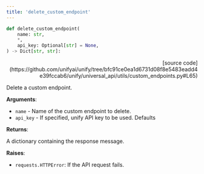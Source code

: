 ```yaml
---
title: 'delete_custom_endpoint'
---
```


```python
def delete_custom_endpoint(
    name: str,
    *,
    api_key: Optional[str] = None,
) -> Dict[str, str]:
```

<p align="right">[source code](https://github.com/unifyai/unify/tree/bfc91ce0ea1d6731d08f8e5483eadd4e39fccab6/unify/universal_api/utils/custom_endpoints.py#L65)</p>

Delete a custom endpoint.

**Arguments**:

- `name` - Name of the custom endpoint to delete.
- `api_key` - If specified, unify API key to be used. Defaults



**Returns**:

A dictionary containing the response message.



**Raises**:

- `requests.HTTPError`: If the API request fails.